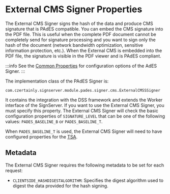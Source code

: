 
# External CMS Signer Properties

The External CMS Signer signs the hash of the data and produce CMS signature that is PAdES compatible. You can embed the CMS signature into the PDF file. This is useful when the complete PDF document cannot be completely send for signature processing and you want to sign only the hash of the document (network bandwidth optimization, sensitive information protection, etc.). When the External CMS is embedded into the PDF file, the signature is visible in the PDF viewer and is PAdES compliant.

:::info
See the [Common Properties](../common-properties/basic-properties) for configuration options of the AdES Signer.
:::

The implementation class of the PAdES Signer is:

```
com.czertainly.signserver.module.pades.signer.cms.ExternalCMSSSigner
```

It contains the integration with the DSS framework and extends the Worker interface of the SignServer. If you want to use the External CMS Signer, you must specify this property. The External CMS Signer will check the basic configuration properties of `SIGNATURE_LEVEL` that can be one of the following values: `PADES_BASELINE_B` or `PADES_BASELINE_T`.

When `PADES_BASELINE_T` is used, the External CMS Signer will need to have configured properties for the [TSA](../common-properties/tsa-properties).

## Metadata

The External CMS Signer requires the following metadata to be set for each request:

- `CLIENTSIDE_HASHDIGESTALGORITHM`: Specifies the digest algorithm used to digest the data provided for the hash signing.

